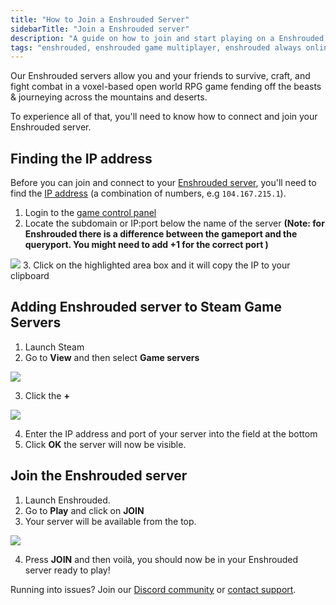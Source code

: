 ---
title: "How to Join a Enshrouded Server"
sidebarTitle: "Join a Enshrouded server"
description: "A guide on how to join and start playing on a Enshrouded server."
tags: "enshrouded, enshrouded game multiplayer, enshrouded always online, enshrouded community server"
---
Our Enshrouded servers allow you and your friends to survive, craft, and fight combat in a voxel-based open world RPG game fending off the beasts & journeying across the mountains and deserts.

To experience all of that, you'll need to know how to connect and join your Enshrouded server.

## Finding the IP address

Before you can join and connect to your [Enshrouded server](https://berrybyte.net/enshrouded), you'll need to find the [IP address](https://whatismyipaddress.com/ip-address) (a combination of numbers, e.g `104.167.215.1`).

1. Login to the [game control panel](https://game.berrybyte.net)
2. Locate the subdomain or IP:port below the name of the server 
**(Note: for Enshrouded there is a difference between the gameport and the queryport. You might need to add +1 for the correct port )**
<Frame>
  <img src="/images/join-server.png" />
</Frame>
3. Click on the highlighted area box and it will copy the IP to your clipboard


## Adding Enshrouded server to Steam Game Servers
1. Launch Steam
2. Go to **View** and then select **Game servers**
<Frame>
  <img src="/images/steam-select-game-servers.png" />
</Frame>

3. Click the **+** 
<Frame>
  <img src="/images/add-server-steam.png" />
</Frame>

4. Enter the IP address and port of your server into the field at the bottom
5. Click **OK** the server will now be visible. 

## Join the Enshrouded server
1. Launch Enshrouded.
2. Go to **Play** and click on **JOIN**
3. Your server will be available from the top.

<Frame>
  <img src="/images/join-enshrouded-server.png" />
</Frame>

4. Press **JOIN** and then voilà, you should now be in your Enshrouded server ready to play!

Running into issues? Join our [Discord community](https://berrybyte.net/discord) or [contact support](https://berrybyte.net/tickets).